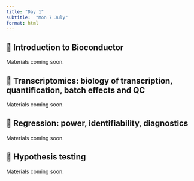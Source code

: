 ```yaml
---
title: "Day 1"
subtitle:  "Mon 7 July"
format: html
---
```


## 📘 Introduction to Bioconductor {#intro}

Materials coming soon.

## 📘 Transcriptomics: biology of transcription, quantification, batch effects and QC {#transcriptomics}

Materials coming soon.

## 📘 Regression: power, identifiability, diagnostics {#Regression}

Materials coming soon.

## 📘 Hypothesis testing {#HT}

Materials coming soon.